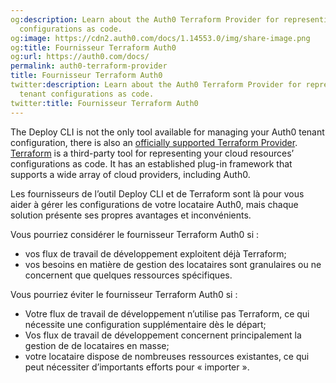 ```yaml
---
og:description: Learn about the Auth0 Terraform Provider for representing your tenant
  configurations as code.
og:image: https://cdn2.auth0.com/docs/1.14553.0/img/share-image.png
og:title: Fournisseur Terraform Auth0
og:url: https://auth0.com/docs/
permalink: auth0-terraform-provider
title: Fournisseur Terraform Auth0
twitter:description: Learn about the Auth0 Terraform Provider for representing your
  tenant configurations as code.
twitter:title: Fournisseur Terraform Auth0
---
```


The Deploy CLI is not the only tool available for managing your Auth0 tenant configuration, there is also an [officially supported Terraform Provider](https://github.com/auth0/terraform-provider-auth0). [Terraform](https://terraform.io/) is a third-party tool for representing your cloud resources’ configurations as code. It has an established plug-in framework that supports a wide array of cloud providers, including Auth0.

Les fournisseurs de l’outil Deploy CLI et de Terraform sont là pour vous aider à gérer les configurations de votre locataire Auth0, mais chaque solution présente ses propres avantages et inconvénients.

Vous pourriez considérer le fournisseur Terraform Auth0 si :

* vos flux de travail de développement exploitent déjà Terraform;
* vos besoins en matière de gestion des locataires sont granulaires ou ne concernent que quelques ressources spécifiques.

Vous pourriez éviter le fournisseur Terraform Auth0 si :

* Votre flux de travail de développement n’utilise pas Terraform, ce qui nécessite une configuration supplémentaire dès le départ;
* Vos flux de travail de développement concernent principalement la gestion de de locataires en masse;
* votre locataire dispose de nombreuses ressources existantes, ce qui peut nécessiter d’importants efforts pour « importer ».